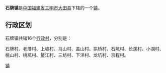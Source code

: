 {{中国乡级行政区
| 行政区全称 = 石牌镇
| 景观照片文件名 =
| 景观照片描述 =
| 汉语拼音 =
| 通用拼音 =
| 注音符號 =
| 其它标音类型1 =
| 其它标音1 =
| 其它标音类型2 =
| 其它标音2 =
| 其它语言类型1 =
| 其它语言地名1 =
| 其它语言类型2 =
| 其它语言地名2 =
| 上级行政区 = [[福建省|福建省]][[三明市|三明市]][[大田县|大田县]]
| 行政区类别 = [[镇|镇]]
| 行政区划代码 =
| 地理坐标 =
| 总面积 =
| 户籍人口 =
| 户籍人口年份 =
| 常住人口 =
| 常住人口年份 =
| 人口密度 =
| 行政区划 =
| 官方网站 =
| 政府驻地 =
| 邮政编码 =
| 毗邻行政区 =
| 位置图文件名 =
| 位置图描述 =
}}
'''石牌镇'''是[[中华人民共和国|中国]][[福建省|福建省]][[三明市|三明市]][[大田县|大田县]]下辖的一个[[镇|镇]]。

== 行政区划 ==

石牌镇共辖16个[[行政村|行政村]]，分别是：

石牌村、老厝村、上坡村、马山村、盖山村、拱桥村、石坑村、长溪村、小湖村、桃山村、桃坑村、鳌江村、三坊村、下洋村、龙坑村、京程村。

{{大田县行政区划}}
{{福建小作品}}
[[Category:大田县乡镇|镇]]